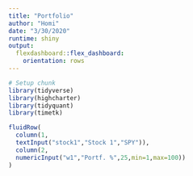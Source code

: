 ```yaml
---
title: "Portfolio"
author: "Homi"
date: "3/30/2020"
runtime: shiny
output: 
  flexdashboard::flex_dashboard:
    orientation: rows
---
```


```r
# Setup chunk
library(tidyverse)
library(highcharter)
library(tidyquant)
library(timetk)
```

```r
fluidRow(
  column(1,
  textInput("stock1","Stock 1","SPY")),
  column(2,
  numericInput("w1","Portf. %",25,min=1,max=100))
)
```



